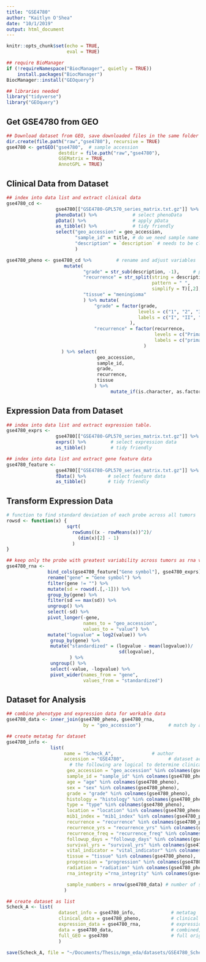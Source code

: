 ```yaml
---
title: "GSE4780"
author: "Kaitlyn O'Shea"
date: "10/1/2019"
output: html_document
---
```



```r
knitr::opts_chunk$set(echo = TRUE,
                      eval = TRUE)
```

```r
## require BioManager
if (!requireNamespace("BiocManager", quietly = TRUE))
    install.packages("BiocManager")
BiocManager::install("GEOquery") 
```

```r
## libraries needed
library("tidyverse")
library("GEOquery")
```

## Get GSE4780 from GEO
```r
## Download dataset from GEO, save downloaded files in the same folder as this .Rmd file.
dir.create(file.path("raw","gse4780"), recursive = TRUE)
gse4780 <- getGEO("gse4780",  # sample accession 
                   destdir = file.path("raw","gse4780"),
                   GSEMatrix = TRUE,
                   AnnotGPL = TRUE)
```

## Clinical Data from Dataset
```r
## index into data list and extract clinical data
gse4780_cd <-
                  gse4780[["GSE4780-GPL570_series_matrix.txt.gz"]] %>%           # index into list 
                  phenoData() %>%             # select phenoData
                  pData() %>%                 # apply pData
                  as_tibble() %>%             # tidy friendly
                  select("geo_accession" = geo_accession,
                         "sample_id" = title, # do we need sample name and accession number?
                         "description" = `description` # needs to be cleaned
                         ) 

gse4780_pheno <- gse4780_cd %>%         # rename and adjust variables
                     mutate(
                            "grade" = str_sub(description, -1),     # pull out the grade from the description data
                            "recurrence" = str_split(string = description,
                                                     pattern = " ",
                                                     simplify = T)[,2],     # pull out the recurrence from the description data
                            "tissue" = "meningioma"
                            ) %>% mutate(
                                "grade" = factor(grade, 
                                                levels = c("1", "2", "3"), 
                                                labels = c("I", "II", "III")
                                             ),
                                "recurrence" = factor(recurrence,
                                                      levels = c("Primary", "Recurrent"),
                                                      labels = c("primary", "recurrent")
                                                  )    
                    ) %>% select(
                                 geo_accession,
                                 sample_id,
                                 grade,
                                 recurrence,
                                 tissue
                                ) %>%
                                      mutate_if(is.character, as.factor)
```

## Expression Data from Dataset
```r
## index into data list and extract expression table.
gse4780_exprs <- 
                  gse4780[["GSE4780-GPL570_series_matrix.txt.gz"]] %>%   # index into list 
                  exprs() %>%         # select expression data
                  as_tibble()         # tidy friendly

## index into data list and extract gene feature data
gse4780_feature <- 
                  gse4780[["GSE4780-GPL570_series_matrix.txt.gz"]] %>%  # index into list 
                  fData() %>%        # select feature data
                  as_tibble()        # tidy friendly
```

## Transform Expression Data
``` r
# function to find standard deviation of each probe across all tumors
rowsd <- function(x) {
                      sqrt(
                        rowSums((x - rowMeans(x))^2)/
                          (dim(x)[2] - 1)
                        )
}

## keep only the probe with greatest variability across tumors as rna variable and gene names
gse4780_rna <-
               bind_cols(gse4780_feature["Gene symbol"], gse4780_exprs) %>% # add gene name to expression data
               rename("gene" = "Gene symbol") %>%                             # rename name variable as 'gene' 
               filter(gene != "") %>%                                         # keep only data for named genes
               mutate(sd = rowsd(.[,-1])) %>%                                 # calculate sd for each probe, index out gene name
               group_by(gene) %>%                                             # group probes by gene
               filter(sd == max(sd)) %>%                                      # keep the probe with the max variation for each gene
               ungroup() %>%                                                  # ungroup by genes 
               select(-sd) %>%                                                # select all but sd column
               pivot_longer(-gene,                                            # do not group by gene 
                            names_to = "geo_accession",                       # 'key' via gather
                            values_to = "value") %>%                          
               mutate("logvalue" = log2(value)) %>%                           # log2 transform expression for variance stabilization 
                group_by(gene) %>%                                             # standardize for cross data set comparison
                mutate("standardized" = (logvalue - mean(logvalue))/           # center at mean for gene 
                                         sd(logvalue),                         # scale by sd for gene
                       ) %>%
                ungroup() %>%                                                  # ungroup by genes 
                select(-value, -logvalue) %>%                                  # select all but sd column
                pivot_wider(names_from = "gene",                               # final format genes as rows
                            values_from = "standardized")                      # final format expression across accession as columns    
```

## Dataset for Analysis
```r
## combine phenotype and expression data for workable data
gse4780_data <- inner_join(gse4780_pheno, gse4780_rna, 
                            by = "geo_accession")          # match by accession

## create metatag for dataset
gse4780_info <-  
                list(
                     name = "Scheck_A",              # author
                     accession = "GSE4780",                # dataset accession 
                       # the following are logical to determine clinical data available for dataset
                      geo_accession = "geo_accession" %in% colnames(gse4780_pheno),
                      sample_id = "sample_id" %in% colnames(gse4780_pheno),
                      age = "age" %in% colnames(gse4780_pheno),
                      sex = "sex" %in% colnames(gse4780_pheno),
                      grade = "grade" %in% colnames(gse4780_pheno),
                      histology = "histology" %in% colnames(gse4780_pheno),
                      type = "type" %in% colnames(gse4780_pheno),
                      location = "location" %in% colnames(gse4780_pheno),
                      mib1_index = "mib1_index" %in% colnames(gse4780_pheno),
                      recurrence = "recurrence" %in% colnames(gse4780_pheno),
                      recurrence_yrs = "recurrence_yrs" %in% colnames(gse4780_pheno),
                      recurrence_freq = "recurrence_freq" %in% colnames(gse4780_pheno),
                      followup_days = "followup_days" %in% colnames(gse4780_pheno),
                      survival_yrs = "survival_yrs" %in% colnames(gse4780_pheno),
                      vital_indicator = "vital_indicator" %in% colnames(gse4780_pheno),
                      tissue = "tissue" %in% colnames(gse4780_pheno),
                      progression = "progression" %in% colnames(gse4780_pheno),
                      radiation = "radiation" %in% colnames(gse4780_pheno),
                      rna_integrity ="rna_integrity" %in% colnames(gse4780_pheno),

                      sample_numbers = nrow(gse4780_data) # number of samples
                     )

## create dataset as list 
Scheck_A <- list(
                   dataset_info = gse4780_info,             # metatag
                   clinical_data = gse4780_pheno,           # clinical data
                   expression_data = gse4780_rna,           # expression data
                   data = gse4780_data,                     # combined, workable data
                   full_GEO = gse4780                       # full original download from GEO
                   )
```

```r
save(Scheck_A, file = "~/Documents/Thesis/mgm_eda/datasets/GSE4780_Scheck_A_KO.Rda") 
```

